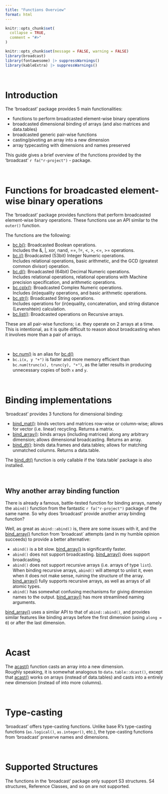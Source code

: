 ```yaml
---
title: "Functions Overview"
format: html
---
```


```r
knitr::opts_chunk$set(
  collapse = TRUE,
  comment = "#>"
)
```

```r
knitr::opts_chunk$set(message = FALSE, warning = FALSE)
library(broadcast)
library(fontawesome) |> suppressWarnings()
library(kableExtra) |> suppressWarnings()
```


&nbsp;

# Introduction

The 'broadcast' package provides 5 main functionalities:

 - functions to perform broadcasted element-wise binary operations
 - broadcasted dimensional binding of arrays (and also matrices and data.tables)
 - broadcasted generic pair-wise functions
 - casting/pivoting an array into a new dimension
 - array typecasting with dimensions and names preserved
 
This guide gives a brief overview of the functions provided by the 'broadcast' `r fa("r-project")` - package.


&nbsp;

# Functions for broadcasted element-wise binary operations


The 'broadcast' package provides functions that perform broadcasted element-wise binary operations.
These functions use an API similar to the `outer()` function.

The functions are the following:

 - [bc.b()](/man/bc.b.qmd): Broadcasted Boolean operations.  
 Includes the &, |, xor, nand, ==, !=, <, >, <=, >= operations.
 - [bc.i()](/man/bc.i.qmd) Broadcasted (53bit) Integer Numeric operations.  
 Includes relational operations, basic arithmetic, and the GCD (greatest common divisor) operation.
 - [bc.d()](/man/bc.d.qmd): Broadcasted (64bit) Decimal Numeric operations.  
 Includes relational operations, relational operations with Machine precision specification, and arithmetic operations.
 - [bc.cplx()](/man/bc.cplx.qmd): Broadcasted Complex Numeric operations.  
 Includes (in)equality operations, and basic arithmetic operations.
 - [bc.str()](/man/bc.str.qmd): Broadcasted String operations.  
 Includes operations for (in)equality, concatenation, and string distance (Levenshtein) calculation.
 - [bc.list()](/man/bc.list.qmd): Broadcasted operations on Recursive arrays.  
 

These are all pair-wise functions; i.e. they operate on 2 arrays at a time.  
This is intentional, as it is quite difficult to reason about broadcasting when it involves more than a pair of arrays.

&nbsp;

::: {.callout-note}

 - [bc.num()](/man/bc.d.qmd) is an alias for [bc.d()](/man/bc.d.qmd)
 - `bc.i(x, y "+")` is faster and more memory efficient than `bc.num(trunc(x), trunc(y), "+")`, as the latter results in producing unnecessary copies of both `x` and `y`.
 
:::


  
 
&nbsp;

# Binding implementations

'broadcast' provides 3 functions for dimensional binding:

 - [bind_mat()](/man/bind.qmd): binds vectors and matrices row-wise or column-wise; allows for vector (i.e. linear) recycling. Returns a matrix.
 - [bind_array()](/man/bind.qmd): binds arrays (including matrices) along any arbitrary dimension; allows dimensional broadcasting. Returns an array.
 - [bind_dt()](/man/bind.qmd): binds data.frames and data.tables; allows for matching unmatched columns. Returns a data.table.
 


::: {.callout-note}

The [bind_dt()](/man/bind.qmd) function is only callable if the 'data.table' package is also installed.

:::

&nbsp;


## Why another array binding function

There is already a famous, battle-tested function for binding arrays, namely the `abind()` function from the fantastic `r fa("r-project")` package of the same name. So why does 'broadcast' provide another array binding function?

Well, as great as `abind::abind()` is, there are some issues with it, and the [bind_array()](/man/bind.qmd) function from 'broadcast` attempts (and in my humble opinion succeeds) to provide a better alternative:

 - `abind()` is a bit slow. [bind_array()](/man/bind.qmd) is significantly faster.
 - `abind()` does not support broadcasting. [bind_array()](/man/bind.qmd) does support broadcasting.
 - `abind()` does not support recursive arrays (i.e. arrays of type `list`). When binding recursive arrays, `abind()` will attempt to unlist it, even when it does not make sense, ruining the structure of the array. [bind_array()](/man/bind.qmd) fully supports recursive arrays, as well as arrays of all atomic types.
 - `abind()` has somewhat confusing mechanisms for giving dimension names to the output. [bind_array()](/man/bind.qmd) has more streamlined naming arguments.


[bind_array()](/man/bind.qmd) uses a similar API to that of `abind::abind()`, and provides similar features like binding arrays before the first dimension (using `along = 0`) or after the last dimension.

&nbsp;

# Acast

The [acast()](/man/acast.qmd) function casts an array into a new dimension.  
Roughly speaking, it is somewhat analogous to `data.table::dcast()`, except that [acast()](/man/acast.qmd) works on arrays (instead of data.tables) and casts into a entirely new dimension (instead of into more columns).

&nbsp;

# Type-casting

'broadcast' offers type-casting functions. Unlike base R's type-casting functions (`as.logical()`, `as.integer()`, etc.), the type-casting functions from 'broadcast' preserve names and dimensions.

&nbsp;

# Supported Structures

The functions in the 'broadcast' package only support S3 structures. S4 structures, Reference Classes, and so on are not supported.

&nbsp;
&nbsp;
